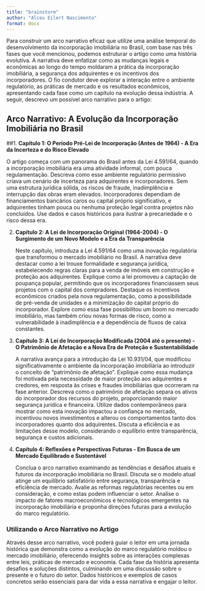 ```yaml
---
title: "brainstorm"
author: "Alceu Eilert Nascimento"
format: docx
---
```



Para construir um arco narrativo eficaz que utilize uma análise temporal do desenvolvimento da incorporação imobiliária no Brasil, com base nas três fases que você mencionou, podemos estruturar o artigo como uma história evolutiva. A narrativa deve enfatizar como as mudanças legais e econômicas ao longo do tempo moldaram a prática da incorporação imobiliária, a segurança dos adquirentes e os incentivos dos incorporadores. O fio condutor deve explorar a interação entre o ambiente regulatório, as práticas de mercado e os resultados econômicos, apresentando cada fase como um capítulo na evolução dessa indústria. A seguir, descrevo um possível arco narrativo para o artigo:

## **Arco Narrativo: A Evolução da Incorporação Imobiliária no Brasil**

##1. **Capítulo 1: O Período Pré-Lei de Incorporação (Antes de 1964) - A Era da Incerteza e do Risco Elevado**

   O artigo começa com um panorama do Brasil antes da Lei 4.591/64, quando a incorporação imobiliária era uma atividade informal, com pouca regulamentação. Descreva como esse ambiente regulatório permissivo criava um cenário de incerteza para adquirentes e incorporadores. Sem uma estrutura jurídica sólida, os riscos de fraude, inadimplência e interrupção das obras eram elevados. Incorporadores dependiam de financiamentos bancários caros ou capital próprio significativo, e adquirentes tinham pouca ou nenhuma proteção legal contra projetos não concluídos. Use dados e casos históricos para ilustrar a precariedade e o risco dessa era.

2. **Capítulo 2: A Lei de Incorporação Original (1964-2004) - O Surgimento de um Novo Modelo e a Era da Transparência**

   Neste capítulo, introduza a Lei 4.591/64 como uma inovação regulatória que transformou o mercado imobiliário no Brasil. A narrativa deve destacar como a lei trouxe formalidade e segurança jurídica, estabelecendo regras claras para a venda de imóveis em construção e proteção aos adquirentes. Explique como a lei promoveu a captação de poupança popular, permitindo que os incorporadores financiassem seus projetos com o capital dos compradores. Destaque os incentivos econômicos criados pela nova regulamentação, como a possibilidade de pré-venda de unidades e a minimização do capital próprio do incorporador. Explore como essa fase possibilitou um boom no mercado imobiliário, mas também criou novas formas de risco, como a vulnerabilidade à inadimplência e a dependência de fluxos de caixa constantes.

3. **Capítulo 3: A Lei de Incorporação Modificada (2004 até o presente) - O Patrimônio de Afetação e a Nova Era de Proteção e Sustentabilidade**

   A narrativa avança para a introdução da Lei 10.931/04, que modificou significativamente o ambiente da incorporação imobiliária ao introduzir o conceito de "patrimônio de afetação". Explique como essa mudança foi motivada pela necessidade de maior proteção aos adquirentes e credores, em resposta às crises e fraudes imobiliárias que ocorreram na fase anterior. Descreva como o patrimônio de afetação separa os ativos do incorporador dos recursos do projeto, proporcionando maior segurança jurídica e financeira. Utilize dados contemporâneos para mostrar como esta inovação impactou a confiança no mercado, incentivou novos investimentos e alterou os comportamentos tanto dos incorporadores quanto dos adquirentes. Discuta a eficiência e as limitações desse modelo, considerando o equilíbrio entre transparência, segurança e custos adicionais.

4. **Capítulo 4: Reflexões e Perspectivas Futuras - Em Busca de um Mercado Equilibrado e Sustentável**

   Conclua o arco narrativo examinando as tendências e desafios atuais e futuros da incorporação imobiliária no Brasil. Discuta se o modelo atual atinge um equilíbrio satisfatório entre segurança, transparência e eficiência de mercado. Avalie as reformas regulatórias recentes ou em consideração, e como estas podem influenciar o setor. Analise o impacto de fatores macroeconômicos e tecnológicos emergentes na incorporação imobiliária e proponha direções futuras para a evolução do marco regulatório.

### **Utilizando o Arco Narrativo no Artigo**

Através desse arco narrativo, você poderá guiar o leitor em uma jornada histórica que demonstra como a evolução do marco regulatório moldou o mercado imobiliário, oferecendo insights sobre as interações complexas entre leis, práticas de mercado e economia. Cada fase da história apresenta desafios e soluções distintos, culminando em uma discussão sobre o presente e o futuro do setor. Dados históricos e exemplos de casos concretos serão essenciais para dar vida a essa narrativa e engajar o leitor.